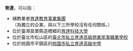 '''育達'''，可以指：

* 補教業者[[育達教育事業集團|育達教育事業集團]]（為獨立的企業，與以下三所學校沒有任何關係。）
* 位於臺灣苗栗縣造橋鄉的[[育達科技大學|育達科技大學]]
* 位於臺北市松山區的[[臺北市私立育達高級商業家事職業學校|臺北市私立育達高級商業家事職業學校]]
* 位於桃園市平鎮區的[[桃園市私立育達高級中學|桃園市私立育達高級中學]]

{{disambig|CAT=二字消歧義}}